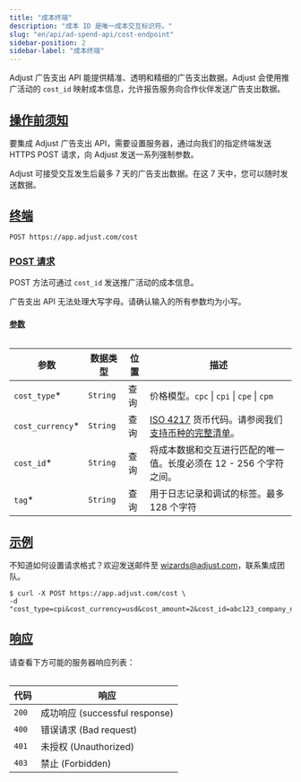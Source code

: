 ```yaml
---
title: "成本终端"
description: "成本 ID 是唯一成本交互标识符。"
slug: "en/api/ad-spend-api/cost-endpoint"
sidebar-position: 2
sidebar-label: "成本终端"
---
```

Adjust 广告支出 API 能提供精准、透明和精细的广告支出数据。Adjust 会使用推广活动的 `cost_id` 映射成本信息，允许报告服务向合作伙伴发送广告支出数据。

[操作前须知](before-you-begin)
-------------------------

要集成 Adjust 广告支出 API，需要设置服务器，通过向我们的指定终端发送 HTTPS POST 请求，向 Adjust 发送一系列强制参数。
<callout type="note"> 

Adjust 可接受交互发生后最多 7 天的广告支出数据。在这 7 天中，您可以随时发送数据。
</Callout> 

[终端](endpoint)
--------------

<codeblock title="终端" highlight="/cost"> 

```http
POST https://app.adjust.com/cost
```

</CodeBlock> 

### [POST 请求](post-request)

POST 方法可通过 `cost_id` 发送推广活动的成本信息。
<callout type="important"> 

广告支出 API 无法处理大写字母。请确认输入的所有参数均为小写。
</Callout> 

#### [参数](parameters)

<table search> 

|         参数         |   数据类型   | 位置 |                                                               描述                                                                |
|--------------------|----------|----|---------------------------------------------------------------------------------------------------------------------------------|
| `cost_type`\*     | `String` | 查询 | 价格模型。`cpc` \| `cpi` \| `cpe` \| `cpm`                                                                                           |
| `cost_currency`\* | `String` | 查询 | [ISO 4217](https://www.iban.com/currency-codes) 货币代码。请参阅我们[支持币种的完整清单](https://help.adjust.com/en/article/supported-currencies)。 |
| `cost_id`\*       | `String` | 查询 | 将成本数据和交互进行匹配的唯一值。长度必须在 12 \- 256 个字符之间。                                                                                        |
| `tag`\*           | `String` | 查询 | 用于日志记录和调试的标签。最多 128 个字符                                                                                                         |

</Table> 

[示例](example)
-------------

<callout type="tip"> 

不知道如何设置请求格式？欢迎发送邮件至 [wizards@adjust.com](mailto:wizards@adjust.com)，联系集成团队。
</Callout> <codeblock title="cURL" highlight="cost_type, cost_currency, cost_amount, cost_id, tag"> 

```console
$ curl -X POST https://app.adjust.com/cost \
-d "cost_type=cpi&cost_currency=usd&cost_amount=2&cost_id=abc123_company_name_test_1&tag=company_name_test"
```

</CodeBlock> 

[响应](responses)
---------------

请查看下方可能的服务器响应列表：
<table> 

|  代码   |               响应               |
|-------|--------------------------------|
| `200` | 成功响应 \(successful response\) |
| `400` | 错误请求 \(Bad request\)         |
| `401` | 未授权 \(Unauthorized\)         |
| `403` | 禁止 \(Forbidden\)             |

</Table>

